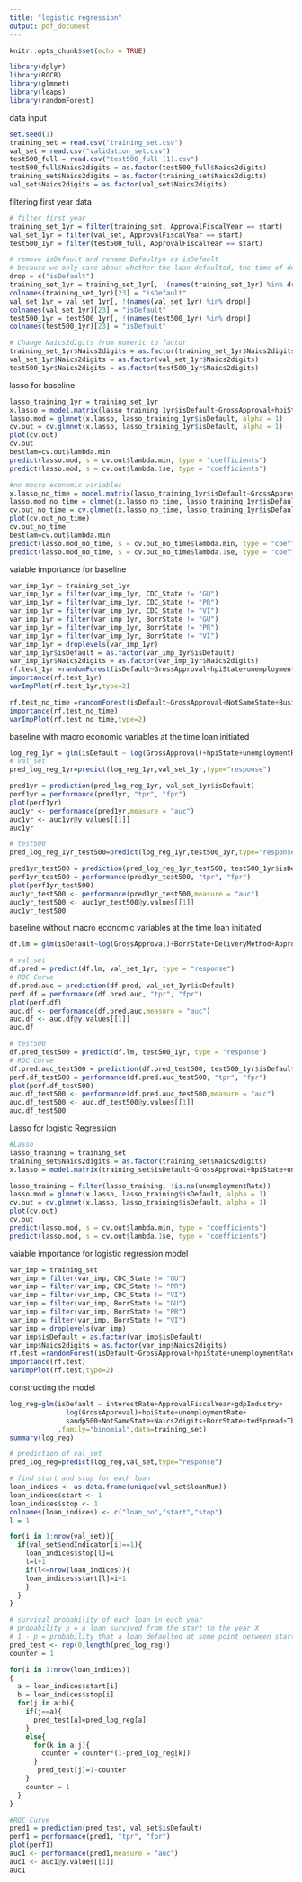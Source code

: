 ```yaml
---
title: "logistic regression"
output: pdf_document
---
```


```r
knitr::opts_chunk$set(echo = TRUE)
```

```r
library(dplyr)
library(ROCR)
library(glmnet)
library(leaps)
library(randomForest)
```

data input
```r
set.seed(1)
training_set = read.csv("training_set.csv")
val_set = read.csv("validation_set.csv")
test500_full = read.csv("test500_full (1).csv")
test500_full$Naics2digits = as.factor(test500_full$Naics2digits)
training_set$Naics2digits = as.factor(training_set$Naics2digits)
val_set$Naics2digits = as.factor(val_set$Naics2digits)
```

filtering first year data
``` r
# filter first year
training_set_1yr = filter(training_set, ApprovalFiscalYear == start)
val_set_1yr = filter(val_set, ApprovalFiscalYear == start)
test500_1yr = filter(test500_full, ApprovalFiscalYear == start)

# remove isDefault and rename Defaultyn as isDefault
# because we only care about whether the loan defaulted, the time of default is not what we need to know
drop = c("isDefault")
training_set_1yr = training_set_1yr[, !(names(training_set_1yr) %in% drop)]
colnames(training_set_1yr)[23] = "isDefault"
val_set_1yr = val_set_1yr[, !(names(val_set_1yr) %in% drop)]
colnames(val_set_1yr)[23] = "isDefault"
test500_1yr = test500_1yr[, !(names(test500_1yr) %in% drop)]
colnames(test500_1yr)[23] = "isDefault"

# Change Naics2digits from numeric to factor
training_set_1yr$Naics2digits = as.factor(training_set_1yr$Naics2digits)
val_set_1yr$Naics2digits = as.factor(val_set_1yr$Naics2digits)
test500_1yr$Naics2digits = as.factor(test500_1yr$Naics2digits)
```

lasso for baseline
```r
lasso_training_1yr = training_set_1yr
x.lasso = model.matrix(lasso_training_1yr$isDefault~GrossApproval+hpiState+unemploymentRate+interestRate+sandp500+NotSameState+BusinessType+DeliveryMethod+TermInMonths+ApprovalFiscalYear+BorrState+Naics2digits+gdpIndustry+tedSpread+ThirdPartyDollars, data = lasso_training_1yr)[,-1]
lasso.mod = glmnet(x.lasso, lasso_training_1yr$isDefault, alpha = 1)
cv.out = cv.glmnet(x.lasso, lasso_training_1yr$isDefault, alpha = 1)
plot(cv.out)
cv.out
bestlam=cv.out$lambda.min
predict(lasso.mod, s = cv.out$lambda.min, type = "coefficients")
predict(lasso.mod, s = cv.out$lambda.1se, type = "coefficients")

#no macro economic variables
x.lasso_no_time = model.matrix(lasso_training_1yr$isDefault~GrossApproval+NotSameState+BusinessType+DeliveryMethod+TermInMonths+ApprovalFiscalYear+BorrState+Naics2digits+ThirdPartyDollars, data = lasso_training_1yr)[,-1]
lasso.mod_no_time = glmnet(x.lasso_no_time, lasso_training_1yr$isDefault, alpha = 1)
cv.out_no_time = cv.glmnet(x.lasso_no_time, lasso_training_1yr$isDefault, alpha = 1)
plot(cv.out_no_time)
cv.out_no_time
bestlam=cv.out$lambda.min
predict(lasso.mod_no_time, s = cv.out_no_time$lambda.min, type = "coefficients")
predict(lasso.mod_no_time, s = cv.out_no_time$lambda.1se, type = "coefficients")
```

vaiable importance for baseline
```r
var_imp_1yr = training_set_1yr
var_imp_1yr = filter(var_imp_1yr, CDC_State != "GU")
var_imp_1yr = filter(var_imp_1yr, CDC_State != "PR")
var_imp_1yr = filter(var_imp_1yr, CDC_State != "VI")
var_imp_1yr = filter(var_imp_1yr, BorrState != "GU")
var_imp_1yr = filter(var_imp_1yr, BorrState != "PR")
var_imp_1yr = filter(var_imp_1yr, BorrState != "VI")
var_imp_1yr = droplevels(var_imp_1yr)
var_imp_1yr$isDefault = as.factor(var_imp_1yr$isDefault)
var_imp_1yr$Naics2digits = as.factor(var_imp_1yr$Naics2digits)
rf.test_1yr =randomForest(isDefault~GrossApproval+hpiState+unemploymentRate+interestRate+sandp500+NotSameState+BusinessType+DeliveryMethod+TermInMonths+ApprovalFiscalYear+BorrState+Naics2digits+gdpIndustry+tedSpread+ThirdPartyDollars,data=var_imp_1yr,mtry = 4, importance = TRUE)
importance(rf.test_1yr)
varImpPlot(rf.test_1yr,type=2)

rf.test_no_time =randomForest(isDefault~GrossApproval+NotSameState+BusinessType+DeliveryMethod+TermInMonths+ApprovalFiscalYear+BorrState+Naics2digits+ThirdPartyDollars,data=var_imp_1yr,mtry = 3, importance = TRUE)
importance(rf.test_no_time)
varImpPlot(rf.test_no_time,type=2)
```

baseline with macro economic variables at the time loan initiated 
```r

log_reg_1yr = glm(isDefault ~ log(GrossApproval)+hpiState+unemploymentRate+interestRate+sandp500+NotSameState+BusinessType+DeliveryMethod+TermInMonths+ApprovalFiscalYear+BorrState+Naics2digits+gdpIndustry+tedSpread+ThirdPartyDollars,family="binomial",data=training_set_1yr)
# val_set
pred_log_reg_1yr=predict(log_reg_1yr,val_set_1yr,type="response")

pred1yr = prediction(pred_log_reg_1yr, val_set_1yr$isDefault)
perf1yr = performance(pred1yr, "tpr", "fpr")
plot(perf1yr)
auc1yr <- performance(pred1yr,measure = "auc")
auc1yr <- auc1yr@y.values[[1]]
auc1yr

# test500
pred_log_reg_1yr_test500=predict(log_reg_1yr,test500_1yr,type="response")

pred1yr_test500 = prediction(pred_log_reg_1yr_test500, test500_1yr$isDefault)
perf1yr_test500 = performance(pred1yr_test500, "tpr", "fpr")
plot(perf1yr_test500)
auc1yr_test500 <- performance(pred1yr_test500,measure = "auc")
auc1yr_test500 <- auc1yr_test500@y.values[[1]]
auc1yr_test500
```

baseline without macro economic variables at the time loan initiated
```r
df.lm = glm(isDefault~log(GrossApproval)+BorrState+DeliveryMethod+ApprovalFiscalYear+BusinessType+NotSameState+ThirdPartyDollars+Naics2digits, family="binomial",data=training_set_1yr)

# val_set
df.pred = predict(df.lm, val_set_1yr, type = "response")
# ROC Curve
df.pred.auc = prediction(df.pred, val_set_1yr$isDefault)
perf.df = performance(df.pred.auc, "tpr", "fpr")
plot(perf.df)
auc.df <- performance(df.pred.auc,measure = "auc")
auc.df <- auc.df@y.values[[1]]
auc.df

# test500
df.pred_test500 = predict(df.lm, test500_1yr, type = "response")
# ROC Curve
df.pred.auc_test500 = prediction(df.pred_test500, test500_1yr$isDefault)
perf.df_test500 = performance(df.pred.auc_test500, "tpr", "fpr")
plot(perf.df_test500)
auc.df_test500 <- performance(df.pred.auc_test500,measure = "auc")
auc.df_test500 <- auc.df_test500@y.values[[1]]
auc.df_test500

```

Lasso for logistic Regression
```r
#Lasso
lasso_training = training_set
training_set$Naics2digits = as.factor(training_set$Naics2digits)
x.lasso = model.matrix(training_set$isDefault~GrossApproval+hpiState+unemploymentRate+interestRate+sandp500+NotSameState+SBLR+BusinessType+DeliveryMethod+TermInMonths+ApprovalFiscalYear+BorrState+CDC_State+Naics2digits+gdpIndustry, data = training_set)[,-1]

lasso_training = filter(lasso_training, !is.na(unemploymentRate))
lasso.mod = glmnet(x.lasso, lasso_training$isDefault, alpha = 1)
cv.out = cv.glmnet(x.lasso, lasso_training$isDefault, alpha = 1)
plot(cv.out)
cv.out
predict(lasso.mod, s = cv.out$lambda.min, type = "coefficients")
predict(lasso.mod, s = cv.out$lambda.1se, type = "coefficients")
```

vaiable importance for logistic regression model
```r
var_imp = training_set
var_imp = filter(var_imp, CDC_State != "GU")
var_imp = filter(var_imp, CDC_State != "PR")
var_imp = filter(var_imp, CDC_State != "VI")
var_imp = filter(var_imp, BorrState != "GU")
var_imp = filter(var_imp, BorrState != "PR")
var_imp = filter(var_imp, BorrState != "VI")
var_imp = droplevels(var_imp)
var_imp$isDefault = as.factor(var_imp$isDefault)
var_imp$Naics2digits = as.factor(var_imp$Naics2digits)
rf.test =randomForest(isDefault~GrossApproval+hpiState+unemploymentRate+interestRate+sandp500+NotSameState+BusinessType+DeliveryMethod+TermInMonths+ApprovalFiscalYear+BorrState+Naics2digits+gdpIndustry+tedSpread+ThirdPartyDollars,data=var_imp,mtry = 4, importance = TRUE)
importance(rf.test)
varImpPlot(rf.test,type=2)
```

constructing the model
```r
log_reg=glm(isDefault ~ interestRate+ApprovalFiscalYear+gdpIndustry+
              log(GrossApproval)+hpiState+unemploymentRate+
              sandp500+NotSameState+Naics2digits+BorrState+tedSpread+ThirdPartyDollars
            ,family="binomial",data=training_set)
summary(log_reg)

# prediction of val_set
pred_log_reg=predict(log_reg,val_set,type="response")

# find start and stop for each loan
loan_indices <- as.data.frame(unique(val_set$loanNum))
loan_indices$start <- 1
loan_indices$stop <- 1
colnames(loan_indices) <- c("loan_no","start","stop")
l = 1

for(i in 1:nrow(val_set)){
  if(val_set$endIndicator[i]==1){
    loan_indices$stop[l]=i
    l=l+1
    if(l<=nrow(loan_indices)){
    loan_indices$start[l]=i+1
    }
  }
}

# survival probability of each loan in each year
# probability p = a loan survived from the start to the year X
# 1 - p = probability that a loan defaulted at some point between start and X
pred_test <- rep(0,length(pred_log_reg))
counter = 1

for(i in 1:nrow(loan_indices))
{
  a = loan_indices$start[i]
  b = loan_indices$stop[i]
  for(j in a:b){
    if(j==a){
      pred_test[a]=pred_log_reg[a]
    }
    else{
      for(k in a:j){
        counter = counter*(1-pred_log_reg[k])
      }
       pred_test[j]=1-counter
    }
    counter = 1
  }
}

#ROC Curve
pred1 = prediction(pred_test, val_set$isDefault)
perf1 = performance(pred1, "tpr", "fpr")
plot(perf1)
auc1 <- performance(pred1,measure = "auc")
auc1 <- auc1@y.values[[1]]
auc1
```

